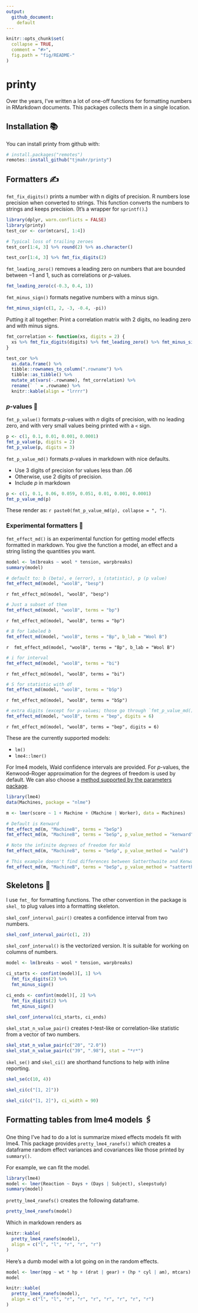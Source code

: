 ```yaml
---
output: 
  github_document: 
    default
---
```


<!-- README.md is generated from README.Rmd. Please edit that file -->

```r
knitr::opts_chunk$set(
  collapse = TRUE,
  comment = "#>",
  fig.path = "fig/README-"
)
```

# printy

Over the years, I've written a lot of one-off functions for formatting numbers
in RMarkdown documents. This packages collects them in a single location.

## Installation 📚

You can install printy from github with:

```r
# install.packages("remotes")
remotes::install_github("tjmahr/printy")
```

## Formatters ✍ 

`fmt_fix_digits()` prints a number with n digits of precision. R numbers lose
precision when converted to strings. This function converts the numbers to
strings and keeps precision. (It's a wrapper for `sprintf()`.)

```r
library(dplyr, warn.conflicts = FALSE)
library(printy)
test_cor <- cor(mtcars[, 1:4]) 

# Typical loss of trailing zeroes
test_cor[1:4, 3] %>% round(2) %>% as.character()

test_cor[1:4, 3] %>% fmt_fix_digits(2)
```

`fmt_leading_zero()` removes a leading zero on numbers that are bounded between
−1 and 1, such as correlations or *p*-values.

```r
fmt_leading_zero(c(-0.3, 0.4, 1))
```

`fmt_minus_sign()` formats negative numbers with a minus sign.

```r
fmt_minus_sign(c(1, 2, -3, -0.4, -pi))
```

Putting it all together: Print a correlation matrix with 2 digits, no leading
zero and with minus signs.

```r
fmt_correlation <- function(xs, digits = 2) {
  xs %>% fmt_fix_digits(digits) %>% fmt_leading_zero() %>% fmt_minus_sign()
}

test_cor %>% 
  as.data.frame() %>% 
  tibble::rownames_to_column(".rowname") %>% 
  tibble::as_tibble() %>% 
  mutate_at(vars(-.rowname), fmt_correlation) %>% 
  rename(` ` = .rowname) %>% 
  knitr::kable(align = "lrrrr")
```

### *p*-values 🎣

`fmt_p_value()` formats *p*-values with *n* digits of precision, with no leading
zero, and with very small values being printed with a `<` sign.

```r
p <- c(1, 0.1, 0.01, 0.001, 0.0001)
fmt_p_value(p, digits = 2)
fmt_p_value(p, digits = 3)
```

`fmt_p_value_md()` formats *p*-values in markdown with nice defaults. 

* Use 3 digits of precision for values less than .06
* Otherwise, use 2 digits of precision.
* Include *p* in markdown

```r
p <- c(1, 0.1, 0.06, 0.059, 0.051, 0.01, 0.001, 0.0001)
fmt_p_value_md(p)
```

These render as: `r paste0(fmt_p_value_md(p), collapse = ", ")`.


### Experimental formatters  🧪

`fmt_effect_md()` is an experimental function for getting model effects
formatted in markdown. You give the function a model, an effect and a string
listing the quantities you want.

```r
model <- lm(breaks ~ wool * tension, warpbreaks) 
summary(model)
```

```r
# default to: b (beta), e (error), s (statistic), p (p value)
fmt_effect_md(model, "woolB", "besp")
```

`r fmt_effect_md(model, "woolB", "besp")`

```r
# Just a subset of them
fmt_effect_md(model, "woolB", terms = "bp")
```

`r fmt_effect_md(model, "woolB", terms = "bp")`

```r
# B for labeled b
fmt_effect_md(model, "woolB", terms = "Bp", b_lab = "Wool B")
```

`r  fmt_effect_md(model, "woolB", terms = "Bp", b_lab = "Wool B")`

```r
# i for interval
fmt_effect_md(model, "woolB", terms = "bi")
```

`r fmt_effect_md(model, "woolB", terms = "bi")`

```r
# S for statistic with df
fmt_effect_md(model, "woolB", terms = "bSp")
```

`r fmt_effect_md(model, "woolB", terms = "bSp")`

```r
# extra digits (except for p-values; those go through `fmt_p_value_md()`)
fmt_effect_md(model, "woolB", terms = "bep", digits = 6)
```

`r fmt_effect_md(model, "woolB", terms = "bep", digits = 6)`

These are the currently supported models:

  - `lm()`
  - `lme4::lmer()` 

For lme4 models, Wald confidence intervals are provided. For *p*-values, the
Kenwood--Roger approximation for the degrees of freedom is used by default. We
can also choose a [method supported by the parameters
package](https://easystats.github.io/parameters/reference/p_value.lmerMod.html).

```r
library(lme4)
data(Machines, package = "nlme")

m <- lmer(score ~ 1 + Machine + (Machine | Worker), data = Machines)

# Default is Kenward
fmt_effect_md(m, "MachineB", terms = "beSp")
fmt_effect_md(m, "MachineB", terms = "beSp", p_value_method = "kenward")

# Note the infinite degrees of freedom for Wald
fmt_effect_md(m, "MachineB", terms = "beSp", p_value_method = "wald")

# This example doesn't find differences between Satterthwaite and Kenward
fmt_effect_md(m, "MachineB", terms = "beSp", p_value_method = "satterthwaite")
```



Skeletons 🦴
-----------------------------------------------------------------------

I use `fmt_` for formatting functions. The other convention in the package is
`skel_` to plug values into a formatting skeleton. 

`skel_conf_interval_pair()` creates a confidence interval from two numbers.

```r
skel_conf_interval_pair(c(1, 2))
```

`skel_conf_interval()` is the vectorized version. It is suitable for working
on columns of numbers.

```r
model <- lm(breaks ~ wool * tension, warpbreaks) 

ci_starts <- confint(model)[, 1] %>% 
  fmt_fix_digits(2) %>% 
  fmt_minus_sign()

ci_ends <- confint(model)[, 2] %>% 
  fmt_fix_digits(2) %>% 
  fmt_minus_sign()

skel_conf_interval(ci_starts, ci_ends)
```

`skel_stat_n_value_pair()` creates *t*-test-like or correlation-like statistic
from a vector of two numbers.

```r
skel_stat_n_value_pair(c("20", "2.0"))
skel_stat_n_value_pair(c("39", ".98"), stat = "*r*")
```

`skel_se()` and `skel_ci()` are shorthand functions to help with inline
reporting.

```r
skel_se(c(10, 4))

skel_ci(c("[1, 2]"))

skel_ci(c("[1, 2]"), ci_width = 90)
```


## Formatting tables from lme4 models 🖇

One thing I've had to do a lot is summarize mixed effects models fit with lme4.
This package provides `pretty_lme4_ranefs()` which creates a dataframe random
effect variances and covariances like those printed by `summary()`.

For example, we can fit the model.

```r
library(lme4)
model <- lmer(Reaction ~ Days + (Days | Subject), sleepstudy)
summary(model)
```

`pretty_lme4_ranefs()` creates the following dataframe.

```r
pretty_lme4_ranefs(model)
```

Which in markdown renders as

```r
knitr::kable(
  pretty_lme4_ranefs(model), 
  align = c("l", "l", "r", "r", "r")
)
```

Here's a dumb model with a lot going on in the random effects.

```r
model <- lmer(mpg ~ wt * hp + (drat | gear) + (hp * cyl | am), mtcars)
model

knitr::kable(
  pretty_lme4_ranefs(model), 
  align = c("l", "l", "r", "r", "r", "r", "r", "r", "r")
)
```

